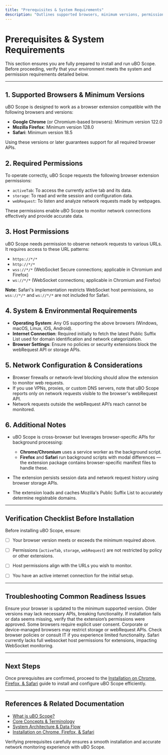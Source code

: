 ```yaml
---
title: "Prerequisites & System Requirements"
description: "Outlines supported browsers, minimum versions, permissions, and any environmental requirements needed for installation. Helps users verify they are ready to proceed with setup."
---
```


# Prerequisites & System Requirements

This section ensures you are fully prepared to install and run uBO Scope. Before proceeding, verify that your environment meets the system and permission requirements detailed below.

---

## 1. Supported Browsers & Minimum Versions

uBO Scope is designed to work as a browser extension compatible with the following browsers and versions:

- **Google Chrome** (or Chromium-based browsers): Minimum version 122.0
- **Mozilla Firefox**: Minimum version 128.0
- **Safari**: Minimum version 18.5

Using these versions or later guarantees support for all required browser APIs.


## 2. Required Permissions

To operate correctly, uBO Scope requests the following browser extension permissions:

- `activeTab`: To access the currently active tab and its data.
- `storage`: To read and write session and configuration data.
- `webRequest`: To listen and analyze network requests made by webpages.

These permissions enable uBO Scope to monitor network connections effectively and provide accurate data.


## 3. Host Permissions

uBO Scope needs permission to observe network requests to various URLs. It requires access to these URL patterns:

- `https://*/*`
- `http://*/*`
- `wss://*/*` (WebSocket Secure connections; applicable in Chromium and Firefox)
- `ws://*/*` (WebSocket connections; applicable in Chromium and Firefox)

**Note:** Safari's implementation restricts WebSocket host permissions, so `wss://*/*` and `ws://*/*` are not included for Safari.


## 4. System & Environmental Requirements

- **Operating System**: Any OS supporting the above browsers (Windows, macOS, Linux, iOS, Android).
- **Internet Connection**: Required initially to fetch the latest Public Suffix List used for domain identification and network categorization.
- **Browser Settings**: Ensure no policies or security extensions block the webRequest API or storage APIs.


## 5. Network Configuration & Considerations

- Browser firewalls or network-level blocking should allow the extension to monitor web requests.
- If you use VPNs, proxies, or custom DNS servers, note that uBO Scope reports only on network requests visible to the browser's webRequest API.
- Network requests outside the webRequest API’s reach cannot be monitored.


## 6. Additional Notes

- uBO Scope is cross-browser but leverages browser-specific APIs for background processing:
  - **Chrome/Chromium** uses a service worker as the background script.
  - **Firefox** and **Safari** run background scripts with modal differences — the extension package contains browser-specific manifest files to handle these.

- The extension persists session data and network request history using browser storage APIs.

- The extension loads and caches Mozilla's Public Suffix List to accurately determine registrable domains.


---

## Verification Checklist Before Installation

Before installing uBO Scope, ensure:

- [ ] Your browser version meets or exceeds the minimum required above.
- [ ] Permissions (`activeTab`, `storage`, `webRequest`) are not restricted by policy or other extensions.
- [ ] Host permissions align with the URLs you wish to monitor.
- [ ] You have an active internet connection for the initial setup.


---

## Troubleshooting Common Readiness Issues

<AccordionGroup title="Readiness Troubleshooting">
<Accordion title="Browser Version Check">
Ensure your browser is updated to the minimum supported version. Older versions may lack necessary APIs, breaking functionality.
</Accordion>
<Accordion title="Permission Denials">
If installation fails or data seems missing, verify that the extension’s permissions were approved. Some browsers require explicit user consent.
</Accordion>
<Accordion title="Network or Security Policies">
Corporate or device-managed browsers may restrict storage or webRequest APIs. Check browser policies or consult IT if you experience limited functionality.
</Accordion>
<Accordion title="WebSocket Permissions in Safari">
Safari currently lacks full websocket host permissions for extensions, impacting WebSocket monitoring.
</Accordion>
</AccordionGroup>

---

## Next Steps

Once prerequisites are confirmed, proceed to the [Installation on Chrome, Firefox, & Safari](/getting-started/introduction-and-installation/installation-instructions) guide to install and configure uBO Scope efficiently.


---

## References & Related Documentation

- [What is uBO Scope?](/overview/product-introduction/what-is-uboscope)
- [Core Concepts & Terminology](/overview/how-it-works/core-concepts-terminology)
- [System Architecture & Data Flow](/overview/how-it-works/system-architecture-data-flow)
- [Installation on Chrome, Firefox, & Safari](/getting-started/introduction-and-installation/installation-instructions)

<Tip>
Verifying prerequisites carefully ensures a smooth installation and accurate network monitoring experience with uBO Scope.
</Tip>